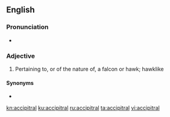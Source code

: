 ==English==

===Pronunciation===
* {{IPA|/ækˈsɪ.pə.tɹəl/|/æˈsɪ.pə.tɹəl/|lang=en}}

===Adjective===
{{en-adj}}

# Pertaining to, or of the nature of, a falcon or hawk; hawklike
#: {{rfquotek|Lowell}}

====Synonyms====
* {{l|en|accipitrine}}

[[kn:accipitral]]
[[ku:accipitral]]
[[ru:accipitral]]
[[ta:accipitral]]
[[vi:accipitral]]